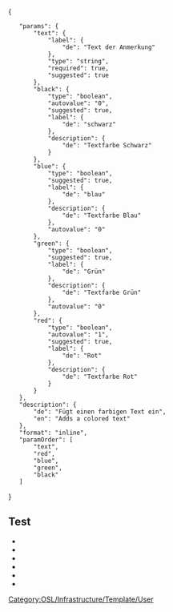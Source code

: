 <includeonly><span style="color:{{{color| {{#ifeq: {{{black|}}}|1|black| {{#ifeq: {{{blue|}}}|1|blue| {{#ifeq: {{{green|}}}|1|green| {{#ifeq: {{{red|}}}|1|red|red<!-- default value -->}} }} }} }} }}}">{{{text|}}}</span></includeonly>
<noinclude>[[Category:OSL/Infrastructure/Template/User]]
<templatedata>
{
	"params": {
		"text": {
			"label": {
				"de": "Text der Anmerkung"
			},
			"type": "string",
			"required": true,
			"suggested": true
		},
		"black": {
			"type": "boolean",
			"autovalue": "0",
			"suggested": true,
			"label": {
				"de": "schwarz"
			},
			"description": {
				"de": "Textfarbe Schwarz"
			}
		},
		"blue": {
			"type": "boolean",
			"suggested": true,
			"label": {
				"de": "blau"
			},
			"description": {
				"de": "Textfarbe Blau"
			},
			"autovalue": "0"
		},
		"green": {
			"type": "boolean",
			"suggested": true,
			"label": {
				"de": "Grün"
			},
			"description": {
				"de": "Textfarbe Grün"
			},
			"autovalue": "0"
		},
		"red": {
			"type": "boolean",
			"autovalue": "1",
			"suggested": true,
			"label": {
				"de": "Rot"
			},
			"description": {
				"de": "Textfarbe Rot"
			}
		}
	},
	"description": {
		"de": "Fügt einen farbigen Text ein",
		"en": "Adds a colored text"
	},
	"format": "inline",
	"paramOrder": [
		"text",
		"red",
		"blue",
		"green",
		"black"
	]
}
</templatedata>

== Test ==
*{{Template:ELN/Decoration/ColoredText|text=Default red}} 
*{{Template:ELN/Decoration/ColoredText|text=black|black=1}}
*{{Template:ELN/Decoration/ColoredText|text=blue|blue=1}}
*{{Template:ELN/Decoration/ColoredText|text=green|green=1}}
*{{Template:ELN/Decoration/ColoredText|text=red|red=1}}
*{{Template:ELN/Decoration/ColoredText|text=Explicit blue|color=blue}}
</noinclude>